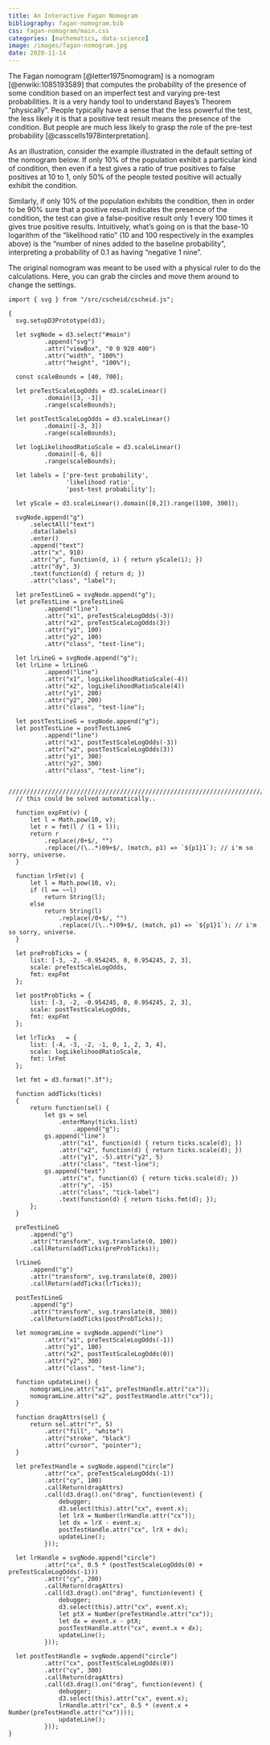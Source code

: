```yaml
---
title: An Interactive Fagan Nomogram
bibliography: fagan-nomogram.bib
css: fagan-nomogram/main.css
categories: [mathematics, data-science]
image: /images/fagan-nomogram.jpg
date: 2020-11-14
---
```


<!-- <script src="/src/lib/d3.v5.js"></script>
 -->

The Fagan nomogram [@letter1975nomogram] is a nomogram [@enwiki:1085193589] that computes the probability
of the presence of some condition based on an imperfect test and
varying pre-test probabilities. It is a very handy tool to understand
Bayes's Theorem "physically". People typically have a sense that the
less powerful the test, the less likely it is that a
positive test result means the presence of the condition. But
people are much less likely to grasp the role of the pre-test
probability [@casscells1978interpretation].

As an illustration, consider the example illustrated in the default
setting of the nomogram below. If only 10% of the population exhibit a
particular kind of condition, then even if a test gives a ratio of
true positives to false positives at 10 to 1, only 50% of the people
tested positive will actually exhibit the condition.

Similarly, if only 10% of the population exhibits the condition, then
in order to be 90% sure that a positive result indicates the presence
of the condition, the test can give a false-positive result only
1 every 100 times it gives true positive results. Intuitively, what's
going on is that the base-10 logarithm of the "likelihood ratio" (10
and 100 respectively in the examples above) is the "number of nines
added to the baseline probability", interpreting a probability of 0.1
as having "negative 1 nine".

The original nomogram was meant to be used with a physical ruler to do
the calculations. Here, you can grab the circles and move them around
to change the settings.

<div id="main"></div>

<!-- <script type="module" src="fagan-nomogram/main.js"></script> -->

```ojs
import { svg } from "/src/cscheid/cscheid.js";

{
  svg.setupD3Prototype(d3);

  let svgNode = d3.select("#main")
          .append("svg")
          .attr("viewBox", "0 0 920 400")
          .attr("width", "100%")
          .attr("height", "100%");

  const scaleBounds = [40, 700];

  let preTestScaleLogOdds = d3.scaleLinear()
          .domain([3, -3])
          .range(scaleBounds);

  let postTestScaleLogOdds = d3.scaleLinear()
          .domain([-3, 3])
          .range(scaleBounds);

  let logLikelihoodRatioScale = d3.scaleLinear()
          .domain([-6, 6])
          .range(scaleBounds);

  let labels = ['pre-test probability',
                'likelihood ratio',
                'post-test probability'];

  let yScale = d3.scaleLinear().domain([0,2]).range([100, 300]);

  svgNode.append("g")
      .selectAll("text")
      .data(labels)
      .enter()
      .append("text")
      .attr("x", 910)
      .attr("y", function(d, i) { return yScale(i); })
      .attr("dy", 3)
      .text(function(d) { return d; })
      .attr("class", "label");

  let preTestLineG = svgNode.append("g");
  let preTestLine = preTestLineG
          .append("line")
          .attr("x1", preTestScaleLogOdds(-3))
          .attr("x2", preTestScaleLogOdds(3))
          .attr("y1", 100)
          .attr("y2", 100)
          .attr("class", "test-line");

  let lrLineG = svgNode.append("g");
  let lrLine = lrLineG
          .append("line")
          .attr("x1", logLikelihoodRatioScale(-4))
          .attr("x2", logLikelihoodRatioScale(4))
          .attr("y1", 200)
          .attr("y2", 200)
          .attr("class", "test-line");

  let postTestLineG = svgNode.append("g");
  let postTestLine = postTestLineG
          .append("line")
          .attr("x1", postTestScaleLogOdds(-3))
          .attr("x2", postTestScaleLogOdds(3))
          .attr("y1", 300)
          .attr("y2", 300)
          .attr("class", "test-line");

  //////////////////////////////////////////////////////////////////////////////
  // this could be solved automatically..

  function expFmt(v) {
      let l = Math.pow(10, v);
      let r = fmt(l / (1 + l));
      return r
          .replace(/0+$/, "")
          .replace(/(\..*)09+$/, (match, p1) => `${p1}1`); // i'm so sorry, universe.
  }

  function lrFmt(v) {
      let l = Math.pow(10, v);
      if (l == ~~l)
          return String(l);
      else 
          return String(l)
              .replace(/0+$/, "")
              .replace(/(\..*)09+$/, (match, p1) => `${p1}1`); // i'm so sorry, universe.
  }

  let preProbTicks = {
      list: [-3, -2, -0.954245, 0, 0.954245, 2, 3],
      scale: preTestScaleLogOdds,
      fmt: expFmt
  };

  let postProbTicks = {
      list: [-3, -2, -0.954245, 0, 0.954245, 2, 3],
      scale: postTestScaleLogOdds,
      fmt: expFmt
  };

  let lrTicks   = {
      list: [-4, -3, -2, -1, 0, 1, 2, 3, 4],
      scale: logLikelihoodRatioScale,
      fmt: lrFmt
  };

  let fmt = d3.format(".3f");

  function addTicks(ticks)
  {
      return function(sel) {
          let gs = sel
              .enterMany(ticks.list)
                  .append("g");
          gs.append("line")
              .attr("x1", function(d) { return ticks.scale(d); })
              .attr("x2", function(d) { return ticks.scale(d); })
              .attr("y1", -5).attr("y2", 5)
              .attr("class", "test-line");
          gs.append("text")
              .attr("x", function(d) { return ticks.scale(d); })
              .attr("y", -15)
              .attr("class", "tick-label")
              .text(function(d) { return ticks.fmt(d); });
      };
  }

  preTestLineG
      .append("g")
      .attr("transform", svg.translate(0, 100))
      .callReturn(addTicks(preProbTicks));

  lrLineG
      .append("g")
      .attr("transform", svg.translate(0, 200))
      .callReturn(addTicks(lrTicks));

  postTestLineG
      .append("g")
      .attr("transform", svg.translate(0, 300))
      .callReturn(addTicks(postProbTicks));

  let nomogramLine = svgNode.append("line")
          .attr("x1", preTestScaleLogOdds(-1))
          .attr("y1", 100)
          .attr("x2", postTestScaleLogOdds(0))
          .attr("y2", 300)
          .attr("class", "test-line");

  function updateLine() {
      nomogramLine.attr("x1", preTestHandle.attr("cx"));
      nomogramLine.attr("x2", postTestHandle.attr("cx"));
  }

  function dragAttrs(sel) {
      return sel.attr("r", 5)
          .attr("fill", "white")
          .attr("stroke", "black")
          .attr("cursor", "pointer");
  }

  let preTestHandle = svgNode.append("circle")
          .attr("cx", preTestScaleLogOdds(-1))
          .attr("cy", 100)
          .callReturn(dragAttrs)
          .call(d3.drag().on("drag", function(event) {
              debugger;
              d3.select(this).attr("cx", event.x);
              let lrX = Number(lrHandle.attr("cx"));
              let dx = lrX - event.x;
              postTestHandle.attr("cx", lrX + dx);
              updateLine();
          }));

  let lrHandle = svgNode.append("circle")
          .attr("cx", 0.5 * (postTestScaleLogOdds(0) + preTestScaleLogOdds(-1)))
          .attr("cy", 200)
          .callReturn(dragAttrs)
          .call(d3.drag().on("drag", function(event) {
              debugger;
              d3.select(this).attr("cx", event.x);
              let ptX = Number(preTestHandle.attr("cx"));
              let dx = event.x - ptX;
              postTestHandle.attr("cx", event.x + dx);
              updateLine();
          }));

  let postTestHandle = svgNode.append("circle")
          .attr("cx", postTestScaleLogOdds(0))
          .attr("cy", 300)
          .callReturn(dragAttrs)
          .call(d3.drag().on("drag", function(event) {
              debugger;
              d3.select(this).attr("cx", event.x);
              lrHandle.attr("cx", 0.5 * (event.x + Number(preTestHandle.attr("cx"))));
              updateLine();
          }));
}

```